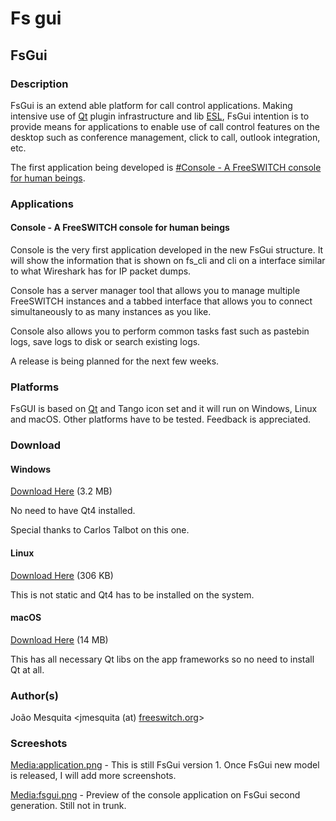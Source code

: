 
# Fs gui 


## FsGui

### Description

FsGui is an extend able platform for call control applications. Making intensive use of [Qt](http://www.qtsoftware.com/) plugin infrastructure and lib [ESL](../Event-Socket-Library/index.mdx), FsGui intention is to provide means for applications to enable use of call control features on the desktop such as conference management, click to call, outlook integration, etc.

The first application being developed is [#Console - A FreeSWITCH console for human beings](Fs-gui_13173087.mdx#console---a-freeswitch-console-for-human-beings).

### Applications

#### Console - A FreeSWITCH console for human beings

Console is the very first application developed in the new FsGui structure. It will show the information that is shown on fs\_cli and cli on a interface similar to what Wireshark has for IP packet dumps.

Console has a server manager tool that allows you to manage multiple FreeSWITCH instances and a tabbed interface that allows you to connect simultaneously to as many instances as you like.

Console also allows you to perform common tasks fast such as pastebin logs, save logs to disk or search existing logs.

A release is being planned for the next few weeks.

### Platforms

FsGUI is based on [Qt](http://www.qtsoftware.com/) and Tango icon set and it will run on Windows, Linux and macOS. Other platforms have to be tested. Feedback is appreciated.

### Download

#### Windows

[Download Here](http://files.freeswitch.org/fsgui/fsgui.exe) (3.2 MB)

No need to have Qt4 installed.

Special thanks to Carlos Talbot on this one.

#### Linux

[Download Here](http://files.freeswitch.org/fsgui/fsgui.tar.gz) (306 KB)

This is not static and Qt4 has to be installed on the system.

#### macOS

[Download Here](http://files.freeswitch.org/fsgui/fsgui.dmg) (14 MB)

This has all necessary Qt libs on the app frameworks so no need to install Qt at all.

### Author(s)

João Mesquita \<jmesquita (at) [freeswitch.org](http://freeswitch.org)\>

### Screeshots

[Media:application.png](https://wiki.freeswitch.org/images/8/87/Application.png "Application.png") \- This is still FsGui version 1\. Once FsGui new model is released, I will add more screenshots.

[Media:fsgui.png](https://wiki.freeswitch.org/images/7/77/Fsgui.png "Fsgui.png") \- Preview of the console application on FsGui second generation. Still not in trunk.


